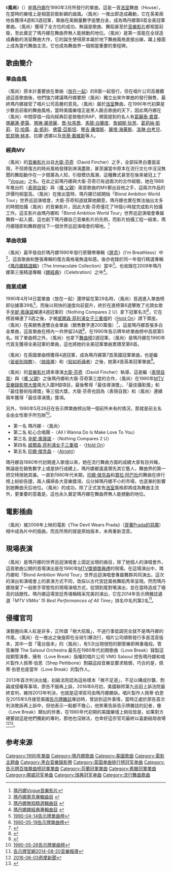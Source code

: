 {{noteTA
|T=zh-cn:Vogue; zh-hk:Vogue; zh-tw:Vogue (瑪丹娜歌曲);
|1=zh-cn:Vogue; zh-hk:Vogue; zh-tw:Vogue;
|2=zh-cn:Madonna; zh-hk:麥當娜; zh-tw:瑪丹娜;
|G1=Show
}}
{{Infobox single 
| Name           = 風尚<br />Vogue
| Artist         = [[瑪丹娜|瑪丹娜]]
| from Album     = [[屏息|屏息]]
| Cover          = 
| Alt            = 
| A-side         = Keep It Together
| B-side         = 
| Released       = 1990年3月20日
| Format         = [[黑膠唱片|7"]]、[[黑膠唱片|12"]]、[[CD單曲|CD]]
| Recorded       = 1989年12月 - 1990年1月
| Genre          = [[流行舞蹈音乐|流行舞蹈乐]]、[[浩室|浩室]]
| Length         = 4:50
| Label          = {{flat list|
* [[Sire唱片公司|Sire唱片公司]]
* [[華納兄弟唱片公司|華納兄弟唱片公司]]}}
| Writer         = {{flat list|
* [[瑪丹娜|瑪丹娜]]
* Shep Pettibone}}
| Producer       = [[瑪丹娜|瑪丹娜]]、Shep Pettibone、Craig Kostich (exec.)
| Last single    = ''[[放在一起_(瑪丹娜歌曲)|Keep It Together]]''<br/>(1990年)
| This single    = ''Vogue''<br/>(1990年)
| Next single    = ''[[搗鬼_(瑪丹娜歌曲)|Hanky Panky]]''<br/>(1990年)
| Misc           = 
}}
《'''風尚'''》（{{lang-en|'''Vogue'''}}）是[[瑪丹娜|瑪丹娜]]在1990年3月所發行的單曲，這是一首[[浩室|浩室]]舞曲（House），在當時的樂壇上是相當前衛新穎的曲風。〈風尚〉一推出即造成轟動，它在英美兩地各獲得4週和3週冠軍，單曲在美銷量數字逾雙白金，成為瑪丹娜第8首全美冠軍單曲。〈風尚〉獲得了全方位的成功，無論是歌曲、舞蹈甚至於[[音樂影片|音樂影片]]都相當前衛，至此奠定了瑪丹娜在舞曲界無人能撼動的地位。〈風尚〉是第一首能在全球造成轟動的浩室舞曲大作，它的誕生使得原本屬於地下舞曲風格直接出線，躍上檯面上成為當代舞曲主流，它也成為舞曲界一個相當重要的里程碑。

==歌曲簡介==
===單曲曲風===
〈風尚〉原本計畫要放在單曲〈[[Keep_It_Together_(瑪丹娜歌曲)|放在一起]]〉的B面一起發行，但在唱片公司高層聽過這首歌曲後，他們強力建議瑪丹娜要把〈風尚〉獨立出來作單曲的發行銷售，最終瑪丹娜接受了唱片公司高層的意見。〈風尚〉屬於[[浩室|浩室]]舞曲，在1990年代初算是少數且前衛的舞曲風格，當時美國樂壇正是黑人饒舌歌曲的天下，因此瑪丹娜在〈風尚〉中間穿插一段向經典巨星致敬的RAP，裡面提到的名人有[[葛麗泰·嘉寶|葛麗泰·嘉寶]]、[[瑪麗蓮·夢露|瑪麗蓮·夢露]]、[[瑪琳·黛德麗|瑪琳·黛德麗]]、[[喬·狄馬喬|喬·狄馬喬]]、[[馬龍·白蘭度|馬龍·白蘭度]]、[[詹姆斯·狄恩|詹姆斯·狄恩]]、[[葛莉絲·凱莉|葛莉絲·凱莉]]、[[珍·哈露|珍·哈露]]、[[金·凱利|金·凱利]]、[[佛雷·亞斯坦|佛雷·亞斯坦]]、[[琴吉·羅傑斯|琴吉·羅傑斯]]、[[麗塔·海華斯|麗塔·海華斯]]、[[洛琳·白考兒|洛琳·白考兒]]、[[凱瑟琳·赫本|凱瑟琳·赫本]]、拉娜·透娜以及[[貝蒂·戴維斯|貝蒂·戴維斯]]等人。
===經典MV===
〈風尚〉的[[音樂影片|音樂影片]]出自[[大卫·芬奇|大衛·芬奇]]（David Fincher）之手，全部採黑白畫面呈現，不但將復古的時尚風格發揮到淋漓盡致，甚至讓當中原本在流行文化中沒沒無聞的舞蹈動作在一夕間廣為人知，引發模仿風潮，這種舞式甚至在後來被冠上了「[[Vogue_(舞蹈)|Vogue]]」之名。在此之前瑪丹娜與大衛·芬奇已有過兩次的合作經驗，她在1989年推出的〈[[表現自我_(瑪丹娜歌曲)|表現自我]]〉與〈[[噢_父親|噢 父親]]〉兩首歌曲的MV都出自他之手，這兩次作品的評價均相當高。〈風尚〉在推出當時，瑪丹娜已經開始「Blond Ambition World Tour」世界巡迴演唱會，大衛·芬奇知道就算她願意，瑪丹娜也實在無法抽出太多的時間拍攝〈風尚〉的音樂影片，因此大衛·芬奇僅花了16個小時就完成影片拍攝工作。這支影片由瑪丹娜和「Blond Ambition World Tour」世界巡迴演唱會專屬舞群一起入鏡，這也創下瑪丹娜自己音樂影片的先例，而影片拍攝工程一結束，瑪丹娜隨即和舞群趕往下一個世界巡迴演唱會的場地。<ref>[https://www.youtube.com/watch?v=GuJQSAiODqI 瑪丹娜Vogue音樂影片]</ref>

===單曲收錄===
〈風尚〉最早發自於瑪丹娜1990年發行原聲帶專輯《[[屏息|屏息]]》（I'm Breathless）中<ref>[http://www.warnermusic.com.tw/store/item/1412 瑪丹娜屏息專輯曲目] {{webarchive|url=https://web.archive.org/web/20141219194833/http://www.warnermusic.com.tw/store/item/1412 |date=2014-12-19 }}</ref>，這首歌曲和整張專輯的復古風格毫無違和感。後亦收錄於同一年發行精選專輯《[[瑪丹娜精選|瑪丹娜精選輯]]》（The Immaculate Collection）當中<ref>[http://www.warnermusic.com.tw/store/item/1262 瑪丹娜無瑕精選輯曲目] {{webarchive|url=https://web.archive.org/web/20150707120319/http://www.warnermusic.com.tw/store/item/1262 |date=2015-07-07 }}</ref>。也收錄在2009年瑪丹娜第三張精選專輯《[[Celebration_(麥當娜專輯)|娜經典]]》（Celebration）之中<ref>[http://www.warnermusic.com.tw/focus/international/madonna/celebration/music2.php 瑪丹娜娜經典專輯曲目] {{webarchive|url=https://web.archive.org/web/20150419022521/http://www.warnermusic.com.tw/focus/international/madonna/celebration/music2.php |date=2015-04-19 }}</ref>。

===商業成績===
1990年4月14日當單曲〈放在一起〉還停留在第29名時，〈風尚〉首週進入單曲榜即佔據第39名<ref>[http://www.billboard.com/charts/hot-100/1990-04-14 1990-04-14告示牌單曲榜]</ref>，而後以飛快的速度向前竄升，終於在進榜第6週擊敗了光頭女歌手[[西尼德·奥康娜|辛妮·奧康諾]]蟬連4週冠軍的〈Nothing Compares 2 U〉拿下冠軍名次<ref>[http://www.billboard.com/charts/hot-100/1990-05-19 1990-05-19告示牌單曲榜]</ref>，它在榜首蟬連了3週之後，才被[[威尔森·菲利浦|威爾森·菲利浦女子三重唱]]的〈[[Hold_On_(威爾森·菲利浦歌曲)|Hold On]]〉請下寶座。〈風尚〉在美銷售達雙白金單曲（銷售數字達200萬張）<ref>{{Cite web |url=http://www.riaa.com/goldandplatinumdata.php?content_selector=gold-platinum-searchable-database |title=美國唱片業協會瑪丹娜專輯單曲銷售量一覽表 |accessdate=2014-12-12 |archive-date=2012-05-24 |archive-url=https://www.webcitation.org/67uA3zL1x?url=http://www.riaa.com/goldandplatinumdata.php?content_selector=gold-platinum-searchable-database |dead-url=no }}</ref>，這是瑪丹娜首張多白金單曲，這首單曲在榜內一共停留24週<ref>{{Cite web |url=http://www.billboard.com/artist/308786/madonna/chart?page=3&f=379 |title=美國告示牌官網瑪丹娜單曲資料庫 |accessdate=2014-12-19 |archive-date=2015-03-11 |archive-url=https://web.archive.org/web/20150311044011/http://www.billboard.com/artist/308786/madonna/chart?page=3&f=379 |dead-url=no }}</ref>，在1990年告示牌年終單曲榜中高居第5名。除了單曲榜之外，〈風尚〉也拿下[[告示牌舞曲排行榜|舞曲榜]]2週冠軍。〈風尚〉是瑪丹娜在1990年代首支獲得全美冠軍的單曲，這也將她的全美冠軍單曲累積至第8首。

〈風尚〉在英國單曲榜獲得4週冠軍，成為瑪丹娜第7首英國冠軍單曲，也是繼〈[[爸爸別說教|爸爸別說教]]〉、〈[[Who's_That_Girl_(麥當娜歌曲)|她是誰]]〉和〈[[Like_a_Prayer_(歌曲)|宛如祈禱者]]〉之後，她第4首英美冠軍單曲<ref>{{Cite web |url=http://www.officialcharts.com/artist/_/madonna/ |title=英國官方排行榜瑪丹娜資料庫 |accessdate=2015-02-07 |archive-date=2015-01-19 |archive-url=https://web.archive.org/web/20150119173628/http://www.officialcharts.com/artist/_/madonna |dead-url=no }}</ref>。

〈風尚〉的[[音樂影片|音樂影片]]請來導演[[大卫·芬奇|大衛·芬奇]]（David Fincher）執導，這是繼〈[[表現自我_(瑪丹娜歌曲)|表現自我]]〉與〈[[噢_父親|噢 父親]]〉之後瑪丹娜和大衛·芬奇第三度的合作，〈風尚〉在1990年[[MTV音樂錄影帶大獎|MTV音樂錄影帶大獎]]風光入圍9個項目，最後奪得「最佳導演獎」、「最佳攝影獎」和「最佳藝術指導獎」等三個大獎，大衛·芬奇也因為〈表現自我〉和〈風尚〉連續兩年獲得「最佳導演獎」獎項。

另外，1990年5月26日在告示牌單曲榜出現一個前所未有的情況，那就是前五名全由女性歌手所包辦<ref>[http://www.billboard.com/charts/hot-100/1990-05-26 1990-05-26告示牌單曲榜]</ref>。
*第一名 瑪丹娜 -〈風尚〉
*第二名 紅心合唱團 -〈All I Wanna Do Is Make Love To You〉
*第三名 [[西尼德·奥康娜|辛妮·奧康諾]] -〈Nothing Compares 2 U〉
*第四名 [[威尔森·菲利浦|威爾森·菲利浦女子三重唱]] -〈[[Hold_On_(威爾森·菲利浦歌曲)|Hold On]]〉
*第五名 [[珍娜·傑克森|珍娜·傑克森]] -〈[[我心所願|Alright]]〉

瑪丹娜自1980年代初期進入歌壇以來，她在流行舞曲方面的成績大家有目共睹，無論是在銷售數字上或是排行成績上，瑪丹娜都遙遙領先其它藝人，舞曲界的第一把交椅捨她其誰。一直到1980年代末期，[[珍娜·傑克森|珍娜·傑克森]]和[[寶拉·阿巴杜|寶拉·阿巴杜]]的舞曲在排行榜上紛紛告捷，兩人橫掃各大音樂獎項，瓜分掉瑪丹娜不小的市場，也逐漸的影響到她舞曲天后地位。〈風尚〉的成功，除了正式宣告[[浩室|浩室]]風格即將成為舞曲主流外，更重要的意義是，這也永久奠定瑪丹娜在舞曲界無人能撼動的地位。

==電影插曲==
〈風尚〉被2006年上映的電影《The Devil Wears Prada》（[[穿著Prada的惡魔|穿著Prada的惡魔]]）相中成為片中的插曲，而且所用的就是原始版本，未再重新混音。

==現場表演==
〈風尚〉是瑪丹娜的世界巡迴演唱會上固定出現的曲目，除了她個人的演唱會外，這首歌曲公開的首場演出是在1990年[[MTV音樂錄影帶大獎|MTV獎頒獎典禮]]的現場。在這場演出中，瑪丹娜和「Blond Ambition World Tour」世界巡迴演唱會專屬舞群共同演出，這次的演出和演唱會上的表演方式不同，改採以古代宮廷風格舞蹈秀來呈現。然而瑪丹娜捨棄了一般歌手常態性的現場演唱方式，從頭到尾對嘴演出，並在當時造成了極高的話題性。瑪丹娜這場宮廷秀堪稱精采完美的演出，它在2014年告示牌雜誌遴選「''MTV VMAs' 15 Best Performances of All Time''」排名中名列第2名<ref>[http://www.billboard.com/articles/photos/live/467799/mtv-vmas-15-best-performances-ever-poll-results 告示牌官網2014-08-20音樂報導]</ref>。

==侵權官司==
演藝圈向來人紅是非多，正所謂「樹大招風」，不過行事低調完全就不是瑪丹娜的作風，〈風尚〉在一推出之後旋即在全球引爆流行，唱片公司順勢發行多首混音版本，其中一首「電台版本」的〈風尚〉，有5次出現很短的銅管樂即興重複段。管弦樂隊 The Salsoul Orchestra 最先在1980年代初期歌曲〈Love Break〉錄製這段銅管演奏，擁有〈Love Break〉版權的唱片公司 VMG Salsoul 控告瑪丹娜和唱片製作人佩蒂·伯恩（Shep Pettibone）剽竊這段音樂並要求賠償，巧合的是，佩蒂·伯恩也是當年〈Love Break〉的製作人。

2013年首次判決出爐，初級法院認為這些樣本「微不足道」，不足以構成抄襲、剽竊或侵權等事項，原告不服再上訴，2016年6月初，美國聯邦第九巡迴上訴法院最終宣判，維持2013年判決，也就是這項官司由瑪丹娜勝訴。唱片製作人佩蒂·伯恩在2015年5月接受美國[[告示牌_(杂志)|告示牌雜誌]]專訪時，曾談到這件事情，當時正處於原告首次判決敗訴再上訴中，但他表示一點都不擔心，他笑著告訴告示牌雜誌的記者，像〈Love Break〉類似的伴奏，在1980年代初期的美國樂壇上俯拾皆是，如果對方硬要說這是他們獨創的專利，那他也沒辦法，也幸好這宗官司最終以喜劇結局收場<ref>[https://tw.news.yahoo.com/%E7%91%AA%E4%B8%B9%E5%A8%9C%E5%8B%9D%E8%A8%B4-%E8%88%8A%E6%AD%8C%E7%89%88%E6%AC%8A%E6%A1%88%E5%A0%AA%E7%A8%B1%E9%87%8D%E8%A6%81%E5%88%A4%E4%BE%8B-030316691.html 2016-06-03奇摩新聞]</ref><ref>{{Cite web |url=http://www.billboard.com/articles/columns/pop-shop/6575923/vogue-producer-shep-pettibone-interview |title=美國告示牌2015-05-22音樂報導 |accessdate=2016-06-03 |archive-date=2018-04-04 |archive-url=https://web.archive.org/web/20180404192911/https://www.billboard.com/articles/columns/pop-shop/6575923/vogue-producer-shep-pettibone-interview |dead-url=no }}</ref>。

== 参考来源 ==
{{reflist|3}}

{{瑪丹娜歌曲}}
{{Authority control}}
{{DEFAULTSORT:Vogue}}

[[Category:1990年單曲|Category:1990年單曲]]

[[Category:瑪丹娜歌曲|Category:瑪丹娜歌曲]]
[[Category:美國歌曲|Category:美國歌曲]]
[[Category:電影主題曲|Category:電影主題曲]]
[[Category:黑白音樂錄影帶|Category:黑白音樂錄影帶]]
[[Category:英国单曲排行榜冠军单曲|Category:英国单曲排行榜冠军单曲]]
[[Category:告示牌百強單曲榜冠軍單曲|Category:告示牌百強單曲榜冠軍單曲]]
[[Category:芬蘭冠軍單曲|Category:芬蘭冠軍單曲]]
[[Category:希臘冠軍單曲|Category:希臘冠軍單曲]]
[[Category:挪威冠军单曲|Category:挪威冠军单曲]]
[[Category:瑞典冠军单曲|Category:瑞典冠军单曲]]
[[Category:流行舞曲歌曲|Category:流行舞曲歌曲]]